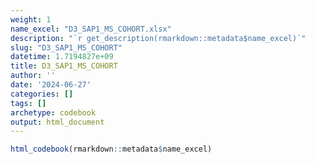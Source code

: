 ```yaml
---
weight: 1
name_excel: "D3_SAP1_MS_COHORT.xlsx"
description: "`r get_description(rmarkdown::metadata$name_excel)`"
slug: "D3_SAP1_MS_COHORT"
datetime: 1.7194827e+09
title: D3_SAP1_MS_COHORT
author: ''
date: '2024-06-27'
categories: []
tags: []
archetype: codebook
output: html_document
---
```


```r
html_codebook(rmarkdown::metadata$name_excel)
```
